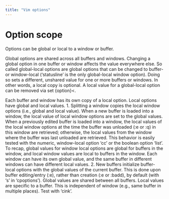 ```yaml
---
title: "Vim options"
---
```


# Option scope

Options can be global or local to a window or buffer.

Global options are shared across all buffers and windows. Changing a global
option in one buffer or window affects the value everywhere else. So called
global-local options are global options that can be changed to buffer- or
window-local ('statusline' is the only global-local window option). Doing so
sets a different, unshared value for one or more buffers or windows. In other
words, a local copy is optional. A local value for a global-local option can be
removed via set {option}<.

Each buffer and window has its own copy of a local option. Local options have
global and local values.
1. Splitting a window copies the local window options (i.e., global and local
   value). When a new buffer is loaded into a window, the local value of local
   window options are set to the global values. When a previously edited buffer
   is loaded into a window, the local values of the local window options at the
   time the buffer was unloaded (:e <other-buffer> or :q) in this window are
   retrieved; otherwise, the local values from the window where the buffer was
   last unloaded are retrieved. This behavior is easily tested with the numeric,
   window-local option 'cc' or the boolean option 'list'. To recap, global
   values for window local options are global for buffers in the window, and
   local window values are local to buffers in the window. Each window can have
   its own global value, and the same buffer in different windows can have
   different local values.
2. New buffers initialize buffer-local options with the global values of the
   current buffer. This is done upon buffer editing/entry (:e), rather than
   creation (:e or :badd), by default (with 's' in 'cpoptions'). Global values
   are shared between all buffers. Local values are specific to a buffer. This
   is independent of window (e.g., same buffer in multiple places). Test with
   'cink'.

